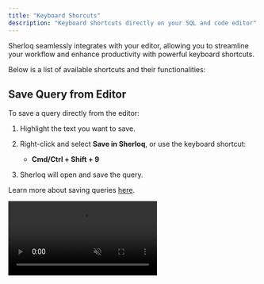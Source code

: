 ```yaml
---
title: "Keyboard Shorcuts"
description: "Keyboard shortcuts directly on your SQL and code editor"
---
```


Sherloq seamlessly integrates with your editor, allowing you to streamline your workflow and enhance productivity with powerful keyboard shortcuts.&#x20;

Below is a list of available shortcuts and their functionalities:

## Save Query from Editor

To save a query directly from the editor:

1. Highlight the text you want to save.

2. Right-click and select **Save in Sherloq**, or use the keyboard shortcut:

   * **Cmd/Ctrl + Shift + 9**

3. Sherloq will open and save the query.

Learn more about saving queries [here](https://docs.sherloqdata.io/newquery).

<video autoPlay muted loop playsInline className="w-full aspect-video" src="/images/sherloq_save_from_editor.mp4" />

## Update an Existing Query

To update a previously saved query:

1. Highlight the text you want to update.

2. Right-click and select **Update Query**, or use the keyboard shortcut:

   * **Cmd/Ctrl + Shift + 7**

3. A list of your recent queries will appear, prioritizing the most recently created, viewed, or copied queries for quick access.

Learn more about updating queries [here](https://docs.sherloqdata.io/updatequery).

<video autoPlay muted loop playsInline className="w-full aspect-video" src="/images/update_query.mp4" />

## Snippets code insertion

To quickly insert stored queries as snippets:

1. Type **`@@`** in the editor.

2. A list of your saved Sherloq queries will appear, ordered by recent activity and customization.

3. Press **Enter** to insert the selected query.

**Tip:** You can create **sub-queries** for commonly used clauses (e.g., `WHERE` or `JOIN` conditions) to speed up query writing and enhance productivity.

Learn more about snippets [here](https://docs.sherloqdata.io/snippets).

<video autoPlay muted loop playsInline className="w-full aspect-video" src="/images/snippet_feature_new.mp4" />

## SQL Formatting

To format SQL queries for improved readability:

1. Right-click and select **Format Query**, or use the keyboard shortcut:

   * **Cmd/Ctrl + Shift + 0**

2. The code will be beautified with proper indentation and structure.

Learn more about formatting [here](https://docs.sherloqdata.io/formatting).

<video autoPlay muted loop playsInline className="w-full aspect-video" src="/images/formatting_new.mp4" />

## Keyboard Shortcuts Not Working?

If your keyboard shortcuts are not working, it could be due to conflicts with multiple editors using the same key combinations. You can modify or remove conflicting shortcuts in **VS Code** and **DataGrip** by following these steps:

1. Open **Settings**.

2. Navigate to **Keymap**.

3. Use the search bar to filter for **"toggle bookmark"**.

4. Right-click the conflicting shortcut and select **Remove** to free up the key combination for Sherloq.

Once removed, you can use the Sherloq shortcuts as intended without conflicts.

<img src="/images/keyboard_keymap.png" 
   alt = "Keyboard shorcuts modifications"
   width="400" />


Need more help? Visit our [help center](https://docs.sherloqdata.io/contactus). 
***